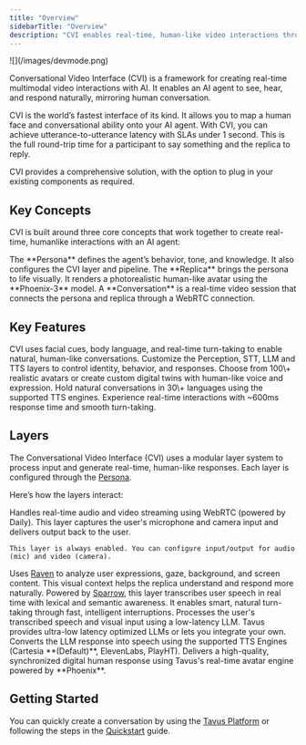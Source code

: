 ```yaml
---
title: "Overview"
sidebarTitle: "Overview"
description: "CVI enables real-time, human-like video interactions through configurable lifelike replicas."
---
```


<Frame>
  ![](/images/devmode.png)
</Frame>

Conversational Video Interface (CVI) is a framework for creating real-time multimodal video interactions with AI. It enables an AI agent to see, hear, and respond naturally, mirroring human conversation.

CVI is the world’s fastest interface of its kind. It allows you to map a human face and conversational ability onto your AI agent. With CVI, you can achieve utterance-to-utterance latency with SLAs under 1 second. This is the full round-trip time for a participant to say something and the replica to reply.

CVI provides a comprehensive solution, with the option to plug in your existing components as required.

## Key Concepts

CVI is built around three core concepts that work together to create real-time, humanlike interactions with an AI agent:

<CardGroup cols={3}>
  <Card title="Persona" icon="heart-pulse" href="/sections/conversational-video-interface/persona/overview">
    The **Persona** defines the agent’s behavior, tone, and knowledge. It also configures the CVI layer and pipeline.
  </Card>
  <Card title="Replica" icon="user-group" href="/sections/replica/overview">
    The **Replica** brings the persona to life visually. It renders a photorealistic human-like avatar using the **Phoenix-3** model.
  </Card>
  <Card title="Conversation" icon="video" href="/sections/conversational-video-interface/conversation/overview">
    A **Conversation** is a real-time video session that connects the persona and replica through a WebRTC connection.
  </Card>
</CardGroup>

## Key Features

<CardGroup cols={2}>
  <Card title="Natural Interaction" icon="face-smile-beam">
    CVI uses facial cues, body language, and real-time turn-taking to enable natural, human-like conversations.
  </Card>
  <Card title="Modular pipeline" icon="layer-group">
    Customize the Perception, STT, LLM and TTS layers to control identity, behavior, and responses.
  </Card>
  <Card title="Lifelike AI replicas" icon="user-robot">
    Choose from 100\+ realistic avatars or create custom digital twins with human-like voice and expression.
  </Card>
  <Card title="Multilingual support" icon="globe">
    Hold natural conversations in 30\+ languages using the supported TTS engines.
  </Card>
  <Card title="World's lowest latency" icon="bolt">
    Experience real-time interactions with ~600ms response time and smooth turn-taking.
  </Card>
</CardGroup>

## Layers

The Conversational Video Interface (CVI) uses a modular layer system to process input and generate real-time, human-like responses. Each layer is configured through the <a href="/sections/conversational-video-interface/persona/overview" target="_blank">Persona</a>.

Here’s how the layers interact:
<AccordionGroup>

  <Accordion title="1. Transport" icon="right-left">
    Handles real-time audio and video streaming using WebRTC (powered by Daily). This layer captures the user's microphone and camera input and delivers output back to the user.  

    This layer is always enabled. You can configure input/output for audio (mic) and video (camera).
  </Accordion>

  <Accordion title="2. Perception" icon="eye">
    Uses <a href="/sections/conversational-video-interface/raven" target="_blank">Raven</a> to analyze user expressions, gaze, background, and screen content. This visual context helps the replica understand and respond more naturally.
  </Accordion>

  <Accordion title="3. Speech Recognition (STT)" icon="ear-listen">
    Powered by <a href="/sections/conversational-video-interface/persona/stt" target="_blank">Sparrow</a>, this layer transcribes user speech in real time with lexical and semantic awareness. It enables smart, natural turn-taking through fast, intelligent interruptions.
  </Accordion>

  <Accordion title="4. LLM" icon="brain">
    Processes the user's transcribed speech and visual input using a low-latency LLM. Tavus provides ultra-low latency optimized LLMs or lets you integrate your own.
  </Accordion>

  <Accordion title="5. Text-to-Speech (TTS)" icon="volume-high">
    Converts the LLM response into speech using the supported TTS Engines (Cartesia **(Default)**, ElevenLabs, PlayHT).
  </Accordion>

  <Accordion title="6. Realtime Replica" icon="face-smile">
    Delivers a high-quality, synchronized digital human response using Tavus's real-time avatar engine powered by **Phoenix**.
  </Accordion>

</AccordionGroup>


## Getting Started

You can quickly create a conversation by using the <a href="https://platform.tavus.io/" target="_blank">Tavus Platform</a> or following the steps in the <a href="/sections/conversational-video-interface/quickstart/use-the-full-pipeline" target="_blank">Quickstart</a> guide.
